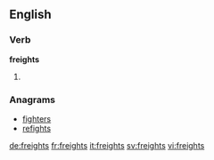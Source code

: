 ==English==

===Verb===
'''freights'''

# {{third-person singular of|freight}}

===Anagrams===
* [[fighters#English|fighters]]
* [[refights#English|refights]]

[[de:freights]]
[[fr:freights]]
[[it:freights]]
[[sv:freights]]
[[vi:freights]]